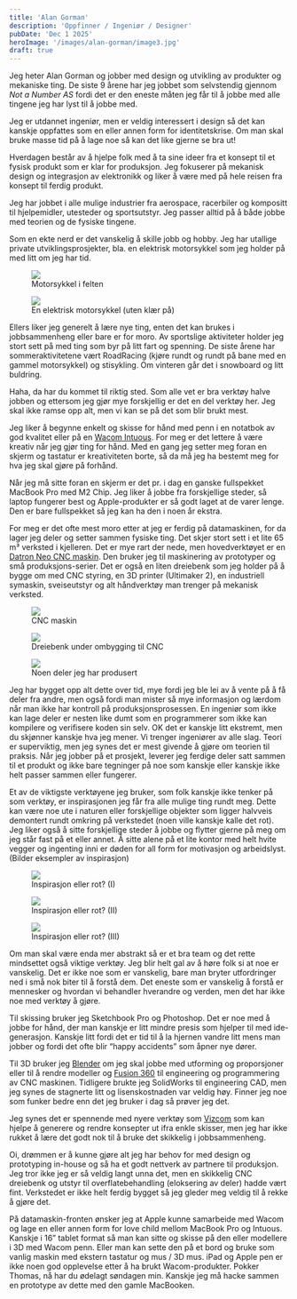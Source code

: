 ```yaml
---
title: 'Alan Gorman'
description: 'Oppfinner / Ingeniør / Designer'
pubDate: 'Dec 1 2025'
heroImage: '/images/alan-gorman/image3.jpg'
draft: true
---
```









<Question1/>

Jeg heter Alan Gorman og jobber med design og utvikling av produkter og mekaniske ting. De siste 9 årene har jeg jobbet som selvstendig gjennom _Not a Number AS_ fordi det er den eneste måten jeg får til å jobbe med alle tingene jeg har lyst til å jobbe med.

Jeg er utdannet ingeniør, men er veldig interessert i design så det kan kanskje oppfattes som en eller annen form for identitetskrise. Om man skal bruke masse tid på å lage noe så kan det like gjerne se bra ut!

Hverdagen består av å hjelpe folk med å ta sine ideer fra et konsept til et fysisk produkt som er klar for produksjon. Jeg fokuserer på mekanisk design og integrasjon av elektronikk og liker å være med på hele reisen fra konsept til ferdig produkt.

Jeg har jobbet i alle mulige industrier fra aerospace, racerbiler og kompositt til hjelpemidler, utesteder og sportsutstyr. Jeg passer alltid på å både jobbe med teorien og de fysiske tingene.

Som en ekte nerd er det vanskelig å skille jobb og hobby. Jeg har utallige private utviklingsprosjekter, bla. en elektrisk motorsykkel som jeg holder på med litt om jeg har tid.

<figure>
    <img src='/images/alan-gorman/image7.jpg'/>
    <figcaption>
        Motorsykkel i felten
    </figcaption>
</figure>

<figure>
    <img src='/images/alan-gorman/image6.jpg'/>
    <figcaption>
        En elektrisk motorsykkel (uten klær på)
    </figcaption>
</figure>

Ellers liker jeg generelt å lære nye ting, enten det kan brukes i jobbsammenheng eller bare er for moro. Av sportslige aktiviteter holder jeg stort sett på med ting som byr på litt fart og spenning. De siste årene har sommeraktivitetene vært RoadRacing (kjøre rundt og rundt på bane med en gammel motorsykkel) og stisykling. Om vinteren går det i snowboard og litt buldring.


<Question2/>

Haha, da har du kommet til riktig sted. Som alle vet er bra verktøy halve jobben og ettersom jeg gjør mye forskjellig er det en del verktøy her. Jeg skal ikke ramse opp alt, men vi kan se på det som blir brukt mest.

Jeg liker å begynne enkelt og skisse for hånd med penn i en notatbok av god kvalitet eller på en [Wacom Intuous](https://www.wacom.com/en-us/products/pen-tablets/wacom-intuos). For meg er det lettere å være kreativ når jeg gjør ting for hånd. Med en gang jeg setter meg foran en skjerm og tastatur er kreativiteten borte, så da må jeg ha bestemt meg for hva jeg skal gjøre på forhånd.

Når jeg må sitte foran en skjerm er det pr. i dag  en ganske fullspekket MacBook Pro med M2 Chip. Jeg liker å jobbe fra forskjellige steder, så laptop fungerer best og Apple-produkter er så godt laget at de varer lenge. Den er bare fullspekket så jeg kan ha den i noen år ekstra.

For meg er det ofte mest moro etter at jeg er ferdig på datamaskinen, for da lager jeg deler og setter sammen fysiske ting. Det skjer stort sett i et lite 65 m³ verksted i kjelleren. Det er mye rart der nede, men hovedverktøyet er en [Datron Neo CNC maskin](https://www.datron.com/cnc-machines/datron-neo/). Den bruker jeg til maskinering av prototyper og små produksjons-serier. Det er også en liten dreiebenk som jeg holder på å bygge om med CNC styring, en 3D printer (Ultimaker 2), en industriell symaskin, sveiseutstyr og alt håndverktøy man trenger på mekanisk verksted.


<figure>
    <img src='/images/alan-gorman/image8.jpg'/>
    <figcaption>
        CNC maskin
    </figcaption>
</figure>

<figure>
    <img src='/images/alan-gorman/image4.jpg'/>
    <figcaption>
        Dreiebenk under ombygging til CNC
    </figcaption>
</figure>

<figure>
    <img src='/images/alan-gorman/image1.jpg'/>
    <figcaption>
        Noen deler jeg har produsert
    </figcaption>
</figure>

Jeg har bygget opp alt dette over tid, mye fordi jeg ble lei av å vente på å få deler fra andre, men også fordi man mister så mye informasjon og lærdom når man ikke har kontroll på produksjonsprosessen. En ingeniør som ikke kan lage deler er nesten like dumt som en programmerer som ikke kan kompilere og verifisere koden sin selv. OK det er kanskje litt ekstremt, men du skjønner kanskje hva jeg mener. Vi trenger ingeniører av alle slag. Teori er superviktig, men jeg synes det er mest givende å gjøre om teorien til praksis. Når jeg jobber på et prosjekt, leverer jeg ferdige deler satt sammen til et produkt og ikke bare tegninger på noe som kanskje eller kanskje ikke helt passer sammen eller fungerer.

Et av de viktigste verktøyene jeg bruker, som folk kanskje ikke tenker på som verktøy, er inspirasjonen jeg får fra alle mulige ting rundt meg. Dette kan være noe ute i naturen eller forskjellige objekter som ligger halvveis demontert rundt omkring på verkstedet (noen ville kanskje kalle det rot). Jeg liker også å sitte forskjellige steder å jobbe og flytter gjerne på meg om jeg står fast på et eller annet. Å sitte alene på et lite kontor med helt hvite vegger og ingenting inni er døden for all form for motivasjon og arbeidslyst. (Bilder eksempler av inspirasjon)

<figure>
    <img src='/images/alan-gorman/image11.jpg'/>
    <figcaption>
        Inspirasjon eller rot? (I)
    </figcaption>
</figure>

<figure>
    <img src='/images/alan-gorman/image12.jpg'/>
    <figcaption>
        Inspirasjon eller rot? (II)
    </figcaption>
</figure>

<figure>
    <img src='/images/alan-gorman/image10.jpg'/>
    <figcaption>
        Inspirasjon eller rot? (III)
    </figcaption>
</figure>


Om man skal være enda mer abstrakt så er et bra team og det rette mindsettet også viktige verktøy. Jeg blir helt gal av å høre folk si at noe er vanskelig. Det er ikke noe som er vanskelig, bare man bryter utfordringer ned i små nok biter til å forstå dem. Det eneste som er vanskelig å forstå er mennesker og hvordan vi behandler hverandre og verden, men det har ikke noe med verktøy å gjøre.

<Question3/>

Til skissing bruker jeg Sketchbook Pro og Photoshop. Det er noe med å jobbe for hånd, der man kanskje er litt mindre presis som hjelper til med ide-generasjon. Kanskje litt fordi det er tid til å la hjernen vandre litt mens man jobber og fordi det ofte blir “happy accidents” som åpner nye dører.

Til 3D bruker jeg [Blender](https://www.blender.org/) om jeg skal jobbe med utforming og proporsjoner eller til å rendre modeller og [Fusion 360](https://www.autodesk.no/products/fusion-360/) til engineering og programmering av CNC maskinen. Tidligere brukte jeg SolidWorks til engineering CAD, men jeg synes de stagnerte litt og lisenskostnaden var veldig høy. Finner jeg noe som funker bedre enn det jeg bruker i dag så prøver jeg det.

Jeg synes det er spennende med nyere verktøy som [Vizcom](https://www.vizcom.ai/) som kan hjelpe å generere og rendre konsepter ut ifra enkle skisser, men jeg har ikke rukket å lære det godt nok til å bruke det skikkelig i jobbsammenheng.

<Question4/>

Oi, drømmen er å kunne gjøre alt jeg har behov for med design og prototyping in-house og så ha et godt nettverk av partnere til produksjon. Jeg tror ikke jeg er så veldig langt unna det, men en skikkelig CNC dreiebenk og utstyr til overflatebehandling (eloksering av deler) hadde vært fint. Verkstedet er ikke helt ferdig bygget så jeg gleder meg veldig til å rekke å gjøre det.

På datamaskin-fronten ønsker jeg at Apple kunne samarbeide med Wacom og lage en eller annen form for love child mellom MacBook Pro og Intuous. Kanskje i 16” tablet format så man kan sitte og skisse på den eller modellere i 3D med Wacom penn. Eller man kan sette den på et bord og bruke som vanlig maskin med ekstern tastatur og mus / 3D mus. iPad og Apple pen er ikke noen god opplevelse etter å ha brukt Wacom-produkter. Pokker Thomas, nå har du ødelagt søndagen min. Kanskje jeg må hacke sammen en prototype av dette med den gamle MacBooken.